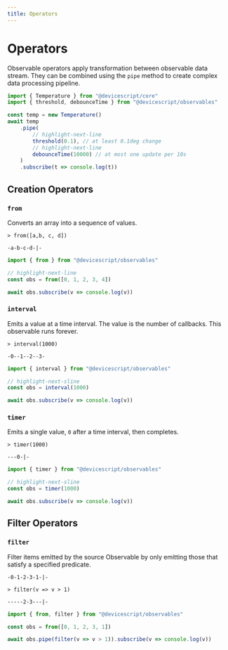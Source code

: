 ```yaml
---
title: Operators
---
```


# Operators

Observable operators apply transformation between observable data stream. They can be combined using the `pipe`
method to create complex data processing pipeline.

```ts skip
import { Temperature } from "@devicescript/core"
import { threshold, debounceTime } from "@devicescript/observables"

const temp = new Temperature()
await temp
    .pipe(
        // highlight-next-line
        threshold(0.1), // at least 0.1deg change
        // highlight-next-line
        debounceTime(10000) // at most one update per 10s
    )
    .subscribe(t => console.log(t))
```

## Creation Operators

### `from`

Converts an array into a sequence of values.

```rx
> from([a,b, c, d])

-a-b-c-d-|-
```

```ts
import { from } from "@devicescript/observables"

// highlight-next-line
const obs = from([0, 1, 2, 3, 4])

await obs.subscribe(v => console.log(v))
```

### `interval`

Emits a value at a time interval. The value is the number of callbacks.
This observable runs forever.

```rx
> interval(1000)

-0--1--2--3-
```

```ts
import { interval } from "@devicescript/observables"

// highlight-next-sline
const obs = interval(1000)

await obs.subscribe(v => console.log(v))
```

### `timer`

Emits a single value, `0` after a time interval, then completes.

```rx
> timer(1000)

---0-|-
```

```ts
import { timer } from "@devicescript/observables"

// highlight-next-sline
const obs = timer(1000)

await obs.subscribe(v => console.log(v))
```

## Filter Operators

### `filter`

Filter items emitted by the source Observable by only emitting those that satisfy a specified predicate.

```rx
-0-1-2-3-1-|-

> filter(v => v > 1)

-----2-3---|-
```

```ts
import { from, filter } from "@devicescript/observables"

const obs = from([0, 1, 2, 3, 1])

await obs.pipe(filter(v => v > 1)).subscribe(v => console.log(v))
```
